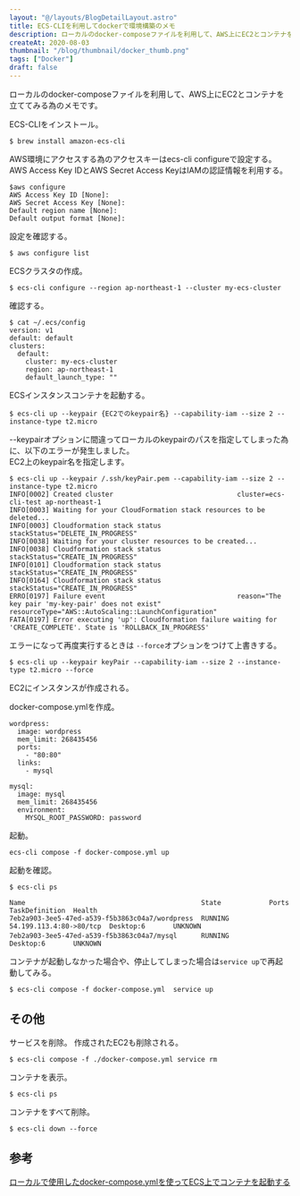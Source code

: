 ```yaml
---
layout: "@/layouts/BlogDetailLayout.astro"
title: ECS-CLIを利用してdockerで環境構築のメモ
description: ローカルのdocker-composeファイルを利用して、AWS上にEC2とコンテナを立ててみる為のメモです。
createAt: 2020-08-03
thumbnail: "/blog/thumbnail/docker_thumb.png"
tags: ["Docker"]
draft: false
---
```



ローカルのdocker-composeファイルを利用して、AWS上にEC2とコンテナを立ててみる為のメモです。

ECS-CLIをインストール。

```
$ brew install amazon-ecs-cli
```

AWS環境にアクセスする為のアクセスキーはecs-cli configureで設定する。  
AWS Access Key IDとAWS Secret Access KeyはIAMの認証情報を利用する。

```
$aws configure
AWS Access Key ID [None]:
AWS Secret Access Key [None]:
Default region name [None]:
Default output format [None]:
```

設定を確認する。

```
$ aws configure list
```

ECSクラスタの作成。

```
$ ecs-cli configure --region ap-northeast-1 --cluster my-ecs-cluster
```

確認する。

```
$ cat ~/.ecs/config
version: v1
default: default
clusters:
  default:
    cluster: my-ecs-cluster
    region: ap-northeast-1
    default_launch_type: ""
```

ECSインスタンスコンテナを起動する。

```
$ ecs-cli up --keypair {EC2でのkeypair名} --capability-iam --size 2 --instance-type t2.micro
```

--keypairオプションに間違ってローカルのkeypairのパスを指定してしまった為に、以下のエラーが発生しました。  
EC2上のkeypair名を指定します。

```
$ ecs-cli up --keypair /.ssh/keyPair.pem --capability-iam --size 2 --instance-type t2.micro
INFO[0002] Created cluster                               cluster=ecs-cli-test ap-northeast-1
INFO[0003] Waiting for your CloudFormation stack resources to be deleted...
INFO[0003] Cloudformation stack status                   stackStatus="DELETE_IN_PROGRESS"
INFO[0038] Waiting for your cluster resources to be created...
INFO[0038] Cloudformation stack status                   stackStatus="CREATE_IN_PROGRESS"
INFO[0101] Cloudformation stack status                   stackStatus="CREATE_IN_PROGRESS"
INFO[0164] Cloudformation stack status                   stackStatus="CREATE_IN_PROGRESS"
ERRO[0197] Failure event                                 reason="The key pair 'my-key-pair' does not exist" resourceType="AWS::AutoScaling::LaunchConfiguration"
FATA[0197] Error executing 'up': Cloudformation failure waiting for 'CREATE_COMPLETE'. State is 'ROLLBACK_IN_PROGRESS'
```

エラーになって再度実行するときは `--force`オプションをつけて上書きする。

```
$ ecs-cli up --keypair keyPair --capability-iam --size 2 --instance-type t2.micro --force
```

EC2にインスタンスが作成される。

<CommonImg
  src="/blog/20200805/10.png"
  alt="EC2にインスタンスが作成される"
  client:only="react"
/>

docker-compose.ymlを作成。

```
wordpress:
  image: wordpress
  mem_limit: 268435456
  ports:
    - "80:80"
  links:
    - mysql

mysql:
  image: mysql
  mem_limit: 268435456
  environment:
    MYSQL_ROOT_PASSWORD: password
```

起動。

```
ecs-cli compose -f docker-compose.yml up
```

起動を確認。

```
$ ecs-cli ps

Name                                            State            Ports                    TaskDefinition  Health
7eb2a903-3ee5-47ed-a539-f5b3863c04a7/wordpress  RUNNING          54.199.113.4:80->80/tcp  Desktop:6       UNKNOWN
7eb2a903-3ee5-47ed-a539-f5b3863c04a7/mysql      RUNNING　　　　　　　　　　　　　　　　　　　　　Desktop:6       UNKNOWN
```

コンテナが起動しなかった場合や、停止してしまった場合は`service up`で再起動してみる。

```
$ ecs-cli compose -f docker-compose.yml  service up
```

## その他

サービスを削除。
作成されたEC2も削除される。

```
$ ecs-cli compose -f ./docker-compose.yml service rm
```

コンテナを表示。

```
$ ecs-cli ps
```

コンテナをすべて削除。

```
$ ecs-cli down --force
```

## 参考

[ローカルで使用したdocker-compose.ymlを使ってECS上でコンテナを起動する](https://qiita.com/furu8ma/items/6a7bd4d85617ef55f2c6)
